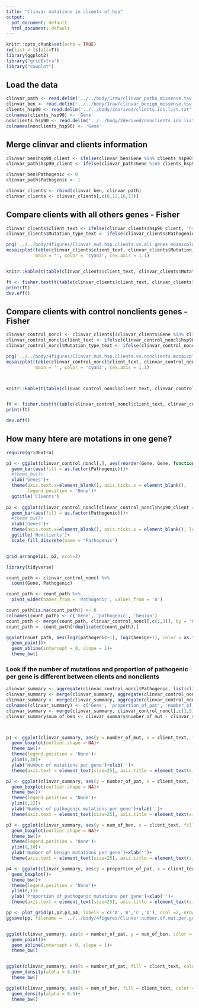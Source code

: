 ```yaml
---
title: "Clinvar mutations in clients of hsp"
output:
  pdf_document: default
  html_document: default
---
```


```r
knitr::opts_chunk$set(echo = TRUE)
rm(list = ls(all=T))
library(ggplot2)
library("gridExtra")
library("cowplot")
```


## Load the data
```r
clinvar_path <- read.delim('../../body/1raw/clinvar_patho_missense.tsv', sep = ' ')
clinvar_ben <- read.delim('../../body/1raw/clinvar_benign_missense.tsv', sep = ' ')
clients_hsp90 <- read.delim('../../body/2derived/clients.ids.list.txt', header = F)
colnames(clients_hsp90) <- 'Gene'
nonclients_hsp90 <- read.delim('../../body/2derived/nonclients.ids.list.txt', header = F)
colnames(nonclients_hsp90) <- 'Gene'
```

## Merge clinvar and clients information
```r
clinvar_ben$hsp90_client <- ifelse(clinvar_ben$Gene %in% clients_hsp90$Gene, 1,0)
clinvar_path$hsp90_client <- ifelse(clinvar_path$Gene %in% clients_hsp90$Gene, 1,0)

clinvar_ben$Pathogenic <- 0
clinvar_path$Pathogenic <- 1

clinvar_clients <- rbind(clinvar_ben, clinvar_path)
clinvar_clients <- clinvar_clients[,c(8,12,16,17)]
```

## Compare clients with all others genes - Fisher

```r
clinvar_clients$client_text <- ifelse(clinvar_clients$hsp90_client, 'hsp90 clients', 'other genes')
clinvar_clients$Mutation_type_text <- ifelse(clinvar_clients$Pathogenic, 'pathogenic', 'benign')

png('../../body/4figures/Clinvar.mut.hsp.clients.vs.all.genes.mozaicplot.png')
mosaicplot(table(clinvar_clients$client_text, clinvar_clients$Mutation_type_text), ylab = 'Mutations', 
           main = '', color = 'cyan3', cex.axis = 1.1)


knitr::kable(t(table(clinvar_clients$client_text, clinvar_clients$Mutation_type_text)))

ft <- fisher.test(t(table(clinvar_clients$client_text, clinvar_clients$Mutation_type_text)))
print(ft)
dev.off()
```

## Compare clients with control nonclients genes - Fisher

```r
clinvar_control_noncl <- clinvar_clients[(clinvar_clients$Gene %in% clients_hsp90$Gene) | (clinvar_clients$Gene %in% nonclients_hsp90$Gene),]
clinvar_control_noncl$client_text <- ifelse(clinvar_control_noncl$hsp90_client, 'client', 'nonclient')
clinvar_control_noncl$Mutation_type_text <- ifelse(clinvar_control_noncl$Pathogenic, 'pathogenic', 'benign')

png('../../body/4figures/Clinvar.mut.hsp.clients.vs.nonclients.mozaicplot.png')
mosaicplot(table(clinvar_control_noncl$client_text, clinvar_control_noncl$Mutation_type_text), ylab = 'Mutations', 
           main = '', color = 'cyan3', cex.axis = 1.1)



knitr::kable(t(table(clinvar_control_noncl$client_text, clinvar_control_noncl$Mutation_type_text)))


ft <- fisher.test(t(table(clinvar_control_noncl$client_text, clinvar_control_noncl$Mutation_type_text)))
print(ft)

dev.off()
```

## How many htere are motations in one gene?

```r
require(gridExtra)

p1 <- ggplot(clinvar_control_noncl[,], aes(reorder(Gene, Gene, function(x)-length(x))))+
  geom_bar(aes(fill = as.factor(Pathogenic)))+
  #theme_bw()+
  xlab('Genes')+
  theme(axis.text.x=element_blank(), axis.ticks.x = element_blank(),
        legend.position = 'None')+
  ggtitle('Clients')
  
p2 <- ggplot(clinvar_control_noncl[clinvar_control_noncl$hsp90_client == 0,], aes(reorder(Gene, Gene, function(x)-length(x))))+
  geom_bar(aes(fill = as.factor(Pathogenic)))+
  #theme_bw()+
  xlab('Genes')+
  theme(axis.text.x=element_blank(), axis.ticks.x = element_blank(), legend.position = c(0.87,0.85), legend.background = element_rect(fill = "white", color = "black"))+
  ggtitle('Nonclients')+
  scale_fill_discrete(name = "Pathogenic")


grid.arrange(p1, p2, ncol=2)

```
```r

library(tidyverse)

count_path <- clinvar_control_noncl %>%
  count(Gene, Pathogenic)

count_path <- count_path %>%
  pivot_wider(names_from = 'Pathogenic', values_from = 'n')

count_path[is.na(count_path)] <- 0
colnames(count_path) <- c('Gene', 'pathogenic', 'benign')
count_path <- merge(count_path, clinvar_control_noncl[,c(1,3)], by = 'Gene')
count_path <- count_path[!duplicated(count_path),]

ggplot(count_path, aes(log2(pathogenic+1), log2(benign+1), color = as.factor(hsp90_client)))+
  geom_point()+
  geom_abline(intercept = 0, slope = 1)+
  theme_bw()

```

### Look if the number of mutations and proportion of pathogenic per gene is different between clients and nonclients

```r
clinvar_summary <- aggregate(clinvar_control_noncl$Pathogenic, list(clinvar_control_noncl$Gene), FUN = mean)
clinvar_summary <- merge(clinvar_summary, aggregate(clinvar_control_noncl$Pathogenic, list(clinvar_control_noncl$Gene), FUN = length), by = 'Group.1')
clinvar_summary <- merge(clinvar_summary, aggregate(clinvar_control_noncl$Pathogenic, list(clinvar_control_noncl$Gene), FUN = sum), by = 'Group.1')
colnames(clinvar_summary) <- c('Gene', 'proportion_of_pat', 'number_of_mut', 'number_of_pat' )
clinvar_summary <- merge(clinvar_summary, clinvar_control_noncl[,c(1,5)][!duplicated(clinvar_control_noncl[,c(1,5)]),], by = 'Gene', all.x = T)
clinvar_summary$num_of_ben <- clinvar_summary$number_of_mut - clinvar_summary$number_of_pat



p1 <- ggplot(clinvar_summary, aes(y = number_of_mut, x = client_text, fill = client_text))+
  geom_boxplot(outlier.shape = NA)+
  theme_bw()+
  theme(legend.position = 'None')+
  ylim(0,30)+
  ylab('Number of mutations per gene')+xlab('')+
  theme(axis.text = element_text(size=25), axis.title = element_text(size=22))

p2 <- ggplot(clinvar_summary, aes(y = number_of_pat, x = client_text, fill = client_text))+
  geom_boxplot(outlier.shape = NA)+
  theme_bw()+
  theme(legend.position = 'None')+
  ylim(0,22)+
  ylab('Number of pathogenic mutations per gene')+xlab('')+
  theme(axis.text = element_text(size=25), axis.title = element_text(size=22))

p3 <- ggplot(clinvar_summary, aes(y = num_of_ben, x = client_text, fill = client_text))+
  geom_boxplot(outlier.shape = NA)+
  theme_bw()+
  theme(legend.position = 'None')+
  ylim(0,10)+
  ylab('Number of benign mutations per gene')+xlab('')+
  theme(axis.text = element_text(size=25), axis.title = element_text(size=22))

p4 <- ggplot(clinvar_summary, aes(y = proportion_of_pat, x = client_text, fill = client_text))+
  geom_boxplot()+
  theme_bw()+
  theme(legend.position = 'None')+
  ylim(0,1)+
  ylab('Proportion of pathogenic mutations per gene')+xlab('')+
  theme(axis.text = element_text(size=25), axis.title = element_text(size=22))

pp <- plot_grid(p1,p2,p3,p4, labels = c('A','B','C','D'), ncol =2, nrow=2, label_size = 36)
ggsave(pp, filename = '../../body/4figures/ClinVer.number.of.mut.per.gene.clients.vs.nonclients.png')


ggplot(clinvar_summary, aes(x = number_of_pat, y = num_of_ben, color = client_text))+
  geom_point()+
  geom_abline(intercept = 0, slope = 1)+
  theme_bw()


ggplot(clinvar_summary, aes(x = number_of_pat, fill = client_text, color = client_text))+
  geom_density(alpha = 0.5)+
  theme_bw()

ggplot(clinvar_summary, aes(x = num_of_ben, fill = client_text, color = client_text))+
  geom_density(alpha = 0.5)+
  theme_bw()

```

